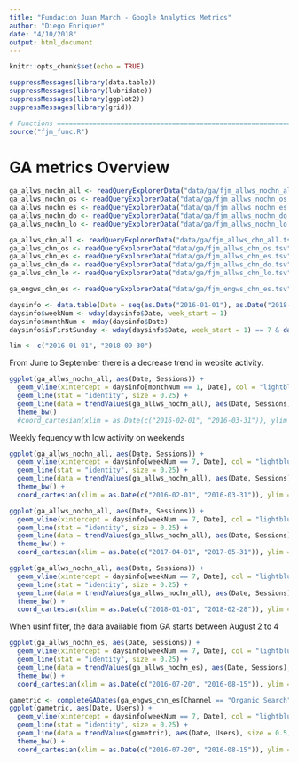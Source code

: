 ```yaml
---
title: "Fundacion Juan March - Google Analytics Metrics"
author: "Diego Enriquez"
date: "4/10/2018"
output: html_document
---
```


```r
knitr::opts_chunk$set(echo = TRUE)
```

```r
suppressMessages(library(data.table))
suppressMessages(library(lubridate))
suppressMessages(library(ggplot2))
suppressMessages(library(grid))

# Functions ==================================================================================================================================
source("fjm_func.R")
```

# GA metrics Overview
```r
ga_allws_nochn_all <- readQueryExplorerData("data/ga/fjm_allws_nochn_all.tsv", c("Date"))
ga_allws_nochn_os <- readQueryExplorerData("data/ga/fjm_allws_nochn_os.tsv", c("Date"))
ga_allws_nochn_es <- readQueryExplorerData("data/ga/fjm_allws_nochn_es.tsv", c("Date"))
ga_allws_nochn_do <- readQueryExplorerData("data/ga/fjm_allws_nochn_do.tsv", c("Date"))
ga_allws_nochn_lo <- readQueryExplorerData("data/ga/fjm_allws_nochn_lo.tsv", c("Date"))

ga_allws_chn_all <- readQueryExplorerData("data/ga/fjm_allws_chn_all.tsv", c("Date", "Channel"))
ga_allws_chn_os <- readQueryExplorerData("data/ga/fjm_allws_chn_os.tsv", c("Date", "Channel"))
ga_allws_chn_es <- readQueryExplorerData("data/ga/fjm_allws_chn_es.tsv", c("Date", "Channel"))
ga_allws_chn_do <- readQueryExplorerData("data/ga/fjm_allws_chn_do.tsv", c("Date", "Channel"))
ga_allws_chn_lo <- readQueryExplorerData("data/ga/fjm_allws_chn_lo.tsv", c("Date", "Channel"))

ga_engws_chn_es <- readQueryExplorerData("data/ga/fjm_engws_chn_es.tsv", c("Date", "Channel"))

daysinfo <- data.table(Date = seq(as.Date("2016-01-01"), as.Date("2018-09-30"), by = "day"))
daysinfo$weekNum <- wday(daysinfo$Date, week_start = 1)
daysinfo$monthNum <- mday(daysinfo$Date)
daysinfo$isFirstSunday <- wday(daysinfo$Date, week_start = 1) == 7 & day(daysinfo$Date) <= 7

lim <- c("2016-01-01", "2018-09-30")
```

From June to September there is a decrease trend in website activity.

```r
ggplot(ga_allws_nochn_all, aes(Date, Sessions)) +
  geom_vline(xintercept = daysinfo[monthNum == 1, Date], col = "lightblue", lty = 2) +
  geom_line(stat = "identity", size = 0.25) +
  geom_line(data = trendValues(ga_allws_nochn_all), aes(Date, Sessions), size = 0.5, col = "blue") +
  theme_bw() 
  #coord_cartesian(xlim = as.Date(c("2016-02-01", "2016-03-31")), ylim = c(0, 1700))
```

Weekly fequency with low activity on weekends

```r
ggplot(ga_allws_nochn_all, aes(Date, Sessions)) +
  geom_vline(xintercept = daysinfo[weekNum == 7, Date], col = "lightblue", lty = 2) +
  geom_line(stat = "identity", size = 0.25) +
  geom_line(data = trendValues(ga_allws_nochn_all), aes(Date, Sessions), size = 0.5, col = "blue") +
  theme_bw() +
  coord_cartesian(xlim = as.Date(c("2016-02-01", "2016-03-31")), ylim = c(0, 6100))
```

```r
ggplot(ga_allws_nochn_all, aes(Date, Sessions)) +
  geom_vline(xintercept = daysinfo[weekNum == 7, Date], col = "lightblue", lty = 2) +
  geom_line(stat = "identity", size = 0.25) +
  geom_line(data = trendValues(ga_allws_nochn_all), aes(Date, Sessions), size = 0.5, col = "blue") +
  theme_bw() +
  coord_cartesian(xlim = as.Date(c("2017-04-01", "2017-05-31")), ylim = c(0, 6100))
```

```r
ggplot(ga_allws_nochn_all, aes(Date, Sessions)) +
  geom_vline(xintercept = daysinfo[weekNum == 7, Date], col = "lightblue", lty = 2) +
  geom_line(stat = "identity", size = 0.25) +
  geom_line(data = trendValues(ga_allws_nochn_all), aes(Date, Sessions), size = 0.5, col = "blue") +
  theme_bw() +
  coord_cartesian(xlim = as.Date(c("2018-01-01", "2018-02-28")), ylim = c(0, 8300))
```

When usinf filter, the data available from GA starts between August 2 to 4

```r
ggplot(ga_allws_nochn_es, aes(Date, Sessions)) +
  geom_vline(xintercept = daysinfo[weekNum == 7, Date], col = "lightblue", lty = 2) +
  geom_line(stat = "identity", size = 0.25) +
  geom_line(data = trendValues(ga_allws_nochn_es), aes(Date, Sessions), size = 0.5, col = "blue") +
  theme_bw() +
  coord_cartesian(xlim = as.Date(c("2016-07-20", "2016-08-15")), ylim = c(0, 1700))
```

```r
gametric <- completeGADates(ga_engws_chn_es[Channel == "Organic Search"], limitDates = lim)
ggplot(gametric, aes(Date, Users)) +
  geom_vline(xintercept = daysinfo[weekNum == 7, Date], col = "lightblue", lty = 2) +
  geom_line(stat = "identity", size = 0.25) +
  geom_line(data = trendValues(gametric), aes(Date, Users), size = 0.5, col = "blue") +
  theme_bw() +
  coord_cartesian(xlim = as.Date(c("2016-07-20", "2016-08-15")), ylim = c(0, 100))
```